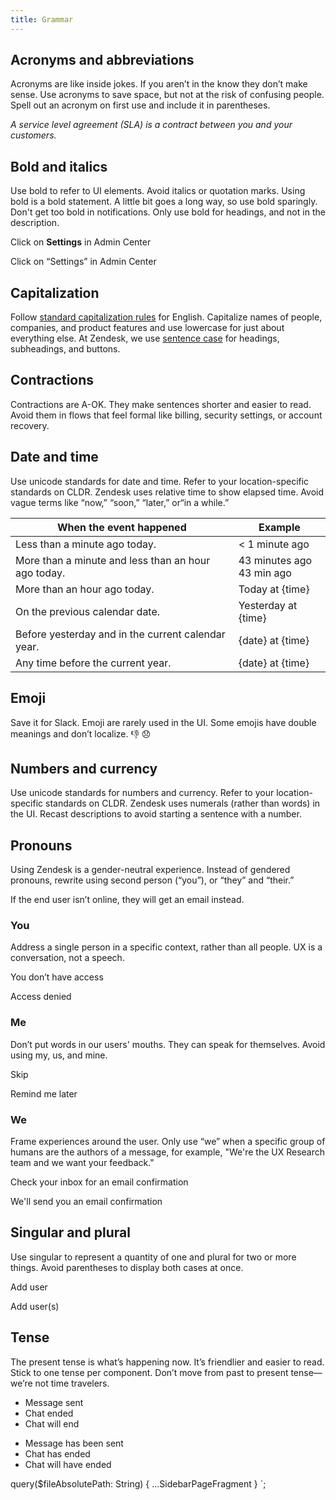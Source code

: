 ```yaml
---
title: Grammar
---
```


## Acronyms and abbreviations

Acronyms are like inside jokes. If you aren’t in the know they don’t make sense. Use acronyms to
save space, but not at the risk of confusing people. Spell out an acronym on first use and include
it in parentheses. ​

_A service level agreement (SLA) is a contract between you and your customers._

## Bold and italics

Use bold to refer to UI elements. Avoid italics or quotation marks. Using bold is a bold statement.
A little bit goes a long way, so use bold sparingly. Don't get too bold in notifications. Only use
bold for headings, and not in the description.

<BestPractice>
  <Do>
    <p>
      Click on <b>Settings</b> in Admin Center
    </p>
  </Do>
  <Dont>
    <p>Click on “Settings” in Admin Center</p>
  </Dont>
</BestPractice>

## Capitalization

Follow [standard capitalization
rules](https://owl.purdue.edu/owl/general_writing/mechanics/help_with_capitals.html) for English.
Capitalize names of people, companies, and product features and use lowercase for just about
everything else. At Zendesk, we use [sentence
case](https://en.wikipedia.org/wiki/Letter_case#Sentence_case) for headings, subheadings, and
buttons.

## Contractions

Contractions are A-OK. They make sentences shorter and easier to read. Avoid them in flows that feel
formal like billing, security settings, or account recovery.

## Date and time

Use unicode standards for date and time. Refer to your location-specific standards on CLDR. Zendesk
uses relative time to show elapsed time. Avoid vague terms like “now,” “soon,” “later,” or“in a
while.”

| When the event happened                             | Example                       |
| --------------------------------------------------- | ----------------------------- |
| Less than a minute ago today.                       | < 1 minute ago                |
| More than a minute and less than an hour ago today. | 43 minutes ago<br/>43 min ago |
| More than an hour ago today.                        | Today at {time}               |
| On the previous calendar date.                      | Yesterday at {time}           |
| Before yesterday and in the current calendar year.  | {date} at {time}              |
| Any time before the current year.                   | {date} at {time}              |

## Emoji

Save it for Slack. Emoji are rarely used in the UI. Some emojis have double meanings and don’t
localize. 👎 😞

## Numbers and currency

Use unicode standards for numbers and currency. Refer to your location-specific standards on CLDR.
Zendesk uses numerals (rather than words) in the UI. Recast descriptions to avoid starting a
sentence with a number.

## Pronouns

Using Zendesk is a gender-neutral experience. Instead of gendered pronouns, rewrite using second
person (“you”), or “they” and “their.”​

<BestPractice>
  <Do>
    <p>If the end user isn’t online, they will get an email instead.</p>
  </Do>
</BestPractice>

### You

Address a single person in a specific context, rather than all people. UX is a conversation, not a
speech.

<BestPractice>
  <Do>
    <p>You don’t have access</p>
  </Do>
  <Dont>
    <p>Access denied</p>
  </Dont>
</BestPractice>

### Me

Don’t put words in our users' mouths. They can speak for themselves. Avoid using my, us, and mine.

<BestPractice>
  <Do>
    <p>Skip</p>
  </Do>
  <Dont>
    <p>Remind me later</p>
  </Dont>
</BestPractice>

### We

Frame experiences around the user. Only use “we” when a specific group of humans are the authors of
a message, for example, "We're the UX Research team and we want your feedback."

<BestPractice>
  <Do>
    <p>Check your inbox for an email confirmation</p>
  </Do>
  <Dont>
    <p>We'll send you an email confirmation</p>
  </Dont>
</BestPractice>

## Singular and plural

Use singular to represent a quantity of one and plural for two or more things. Avoid parentheses to
display both cases at once.

<BestPractice>
  <Do>
    <p>Add user</p>
  </Do>
  <Dont>
    <p>Add user(s)</p>
  </Dont>
</BestPractice>

## Tense

The present tense is what’s happening now. It’s friendlier and easier to read. Stick to one tense
per component. Don’t move from past to present tense—we’re not time travelers.

<BestPractice>
  <Do>
    <ul>
      <li>Message sent</li>
      <li>Chat ended</li>
      <li>Chat will end</li>
    </ul>
  </Do>
  <Dont>
    <ul>
      <li>Message has been sent</li>
      <li>Chat has ended</li>
      <li>Chat will have ended</li>
    </ul>
  </Dont>
</BestPractice>


  query($fileAbsolutePath: String) {
    ...SidebarPageFragment
  }
`;
